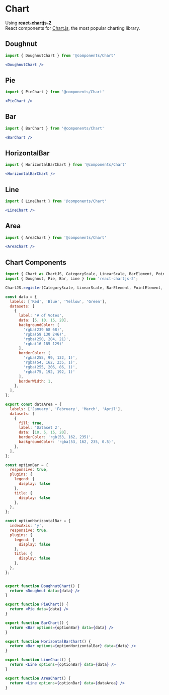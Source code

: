 
<Head>
	<title>Chart</title>
	<meta name="title" content="Chart"></meta>
	<meta name="description" content="Chart"></meta>
</Head>

# Chart

Using [**react-chartjs-2**](https://react-chartjs-2.js.org/)\
React components for [Chart.js](https://www.chartjs.org/), the most popular charting library.

## Doughnut
```jsx filename="index.mdx"
import { DoughnutChart } from '@components/Chart'

<DoughnutChart />
```
<div className="sm:w-[30rem] pt-4 mx-auto">
	<DoughnutChart />
</div>

## Pie
```jsx filename="index.mdx"
import { PieChart } from '@components/Chart'

<PieChart />
```
<div className="sm:w-[30rem] pt-4 mx-auto">
	<PieChart />
</div>

## Bar
```jsx filename="index.mdx"
import { BarChart } from '@components/Chart'

<BarChart />
```
<div className="sm:w-[34rem] pt-4 mx-auto">
	<BarChart />
</div>

## HorizontalBar
```jsx filename="index.mdx"
import { HorizontalBarChart } from '@components/Chart'

<HorizontalBarChart />
```
<div className="sm:w-[34rem] pt-4 mx-auto">
	<HorizontalBarChart />
</div>

## Line
```jsx filename="index.mdx"
import { LineChart } from '@components/Chart'

<LineChart />
```
<div className="sm:w-[34rem] pt-4 mx-auto">
	<LineChart />
</div>

## Area
```jsx filename="index.mdx"
import { AreaChart } from '@components/Chart'

<AreaChart />
```
<div className="sm:w-[34rem] pt-4 mx-auto">
	<AreaChart />
</div>

## Chart Components

```jsx filename="components/Chart.js"
import { Chart as ChartJS, CategoryScale, LinearScale, BarElement, PointElement, LineElement, Title, ArcElement, Tooltip, Filler, Legend } from 'chart.js';
import { Doughnut, Pie, Bar, Line } from 'react-chartjs-2';

ChartJS.register(CategoryScale, LinearScale, BarElement, PointElement, LineElement, Title, ArcElement, Tooltip, Filler, Legend);

const data = {
  labels: ['Red', 'Blue', 'Yellow', 'Green'],
  datasets: [
    {
      label: '# of Votes',
      data: [5, 10, 15, 20],
      backgroundColor: [
        'rgba(239 68 68)',
        'rgba(59 130 246)',
        'rgba(250, 204, 21)',
        'rgba(16 185 129)'
      ],
      borderColor: [
        'rgba(255, 99, 132, 1)',
        'rgba(54, 162, 235, 1)',
        'rgba(255, 206, 86, 1)',
        'rgba(75, 192, 192, 1)'
      ],
      borderWidth: 1,
    },
  ],
};

export const dataArea = {
  labels: ['January', 'February', 'March', 'April'],
  datasets: [
    {
      fill: true,
      label: 'Dataset 2',
      data: [10, 5, 15, 20],
      borderColor: 'rgb(53, 162, 235)',
      backgroundColor: 'rgba(53, 162, 235, 0.5)',
    },
  ],
};

const optionBar = {
  responsive: true,
  plugins: {
    legend: {
      display: false
    },
    title: {
      display: false
    },
  },
};

const optionHorizontalBar = {
  indexAxis: 'y',
  responsive: true,
  plugins: {
    legend: {
      display: false
    },
    title: {
      display: false
    },
  },
};


export function DoughnutChart() {
  return <Doughnut data={data} />
}

export function PieChart() {
  return <Pie data={data} />
}

export function BarChart() {
  return <Bar options={optionBar} data={data} />
}

export function HorizontalBarChart() {
  return <Bar options={optionHorizontalBar} data={data} />
}

export function LineChart() {
  return <Line options={optionBar} data={data} />
}

export function AreaChart() {
  return <Line options={optionBar} data={dataArea} />
}
```
